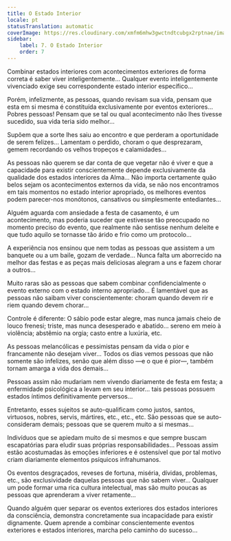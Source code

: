 ```yaml
---
title: O Estado Interior
locale: pt
statusTranslation: automatic
coverImage: https://res.cloudinary.com/xmfm6mhw3gwctndtcubgx2rptnae/image/upload/v1740468922/small_cover_tratado_de_psicologia_revolucionaria_a4c0dca4e0.webp
sidebar:
    label: 7. O Estado Interior
    order: 7
---
```

Combinar estados interiores com acontecimentos exteriores de forma correta é saber viver inteligentemente... Qualquer evento inteligentemente vivenciado exige seu correspondente estado interior específico...

Porém, infelizmente, as pessoas, quando revisam sua vida, pensam que esta em si mesma é constituída exclusivamente por eventos exteriores... Pobres pessoas! Pensam que se tal ou qual acontecimento não lhes tivesse sucedido, sua vida teria sido melhor...

Supõem que a sorte lhes saiu ao encontro e que perderam a oportunidade de serem felizes... Lamentam o perdido, choram o que desprezaram, gemem recordando os velhos tropeços e calamidades...

As pessoas não querem se dar conta de que vegetar não é viver e que a capacidade para existir conscientemente depende exclusivamente da qualidade dos estados interiores da Alma... Não importa certamente quão belos sejam os acontecimentos externos da vida, se não nos encontramos em tais momentos no estado interior apropriado, os melhores eventos podem parecer-nos monótonos, cansativos ou simplesmente entediantes...

Alguém aguarda com ansiedade a festa de casamento, é um acontecimento, mas poderia suceder que estivesse tão preocupado no momento preciso do evento, que realmente não sentisse nenhum deleite e que tudo aquilo se tornasse tão árido e frio como um protocolo...

A experiência nos ensinou que nem todas as pessoas que assistem a um banquete ou a um baile, gozam de verdade... Nunca falta um aborrecido na melhor das festas e as peças mais deliciosas alegram a uns e fazem chorar a outros...

Muito raras são as pessoas que sabem combinar confidencialmente o evento externo com o estado interno apropriado... É lamentável que as pessoas não saibam viver conscientemente: choram quando devem rir e riem quando devem chorar...

Controle é diferente: O sábio pode estar alegre, mas nunca jamais cheio de louco frenesi; triste, mas nunca desesperado e abatido... sereno em meio à violência; abstêmio na orgia; casto entre a luxúria, etc.

As pessoas melancólicas e pessimistas pensam da vida o pior e francamente não desejam viver... Todos os dias vemos pessoas que não somente são infelizes, senão que além disso —e o que é pior—, também tornam amarga a vida dos demais...

Pessoas assim não mudariam nem vivendo diariamente de festa em festa; a enfermidade psicológica a levam em seu interior... tais pessoas possuem estados íntimos definitivamente perversos...

Entretanto, esses sujeitos se auto-qualificam como justos, santos, virtuosos, nobres, servis, mártires, etc., etc., etc. São pessoas que se auto-consideram demais; pessoas que se querem muito a si mesmas...

Indivíduos que se apiedam muito de si mesmos e que sempre buscam escapatórias para eludir suas próprias responsabilidades... Pessoas assim estão acostumadas às emoções inferiores e é ostensível que por tal motivo criam diariamente elementos psíquicos infrahumanos.

Os eventos desgraçados, reveses de fortuna, miséria, dívidas, problemas, etc., são exclusividade daquelas pessoas que não sabem viver... Qualquer um pode formar uma rica cultura intelectual, mas são muito poucas as pessoas que aprenderam a viver retamente...

Quando alguém quer separar os eventos exteriores dos estados interiores da consciência, demonstra concretamente sua incapacidade para existir dignamente. Quem aprende a combinar conscientemente eventos exteriores e estados interiores, marcha pelo caminho do sucesso...

